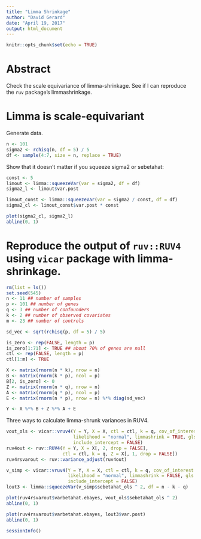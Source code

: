 ```yaml
---
title: "Limma Shrinkage"
author: "David Gerard"
date: "April 19, 2017"
output: html_document
---
```


```r
knitr::opts_chunk$set(echo = TRUE)
```

# Abstract

Check the scale equivariance of limma-shrinkage. See if I can reproduce the `ruv` package's limmashrinkage.

# Limma is scale-equivariant

Generate data.

```r
n <- 101
sigma2 <- rchisq(n, df = 5) / 5
df <- sample(4:7, size = n, replace = TRUE)
```

Show that it doesn't matter if you squeeze sigma2 or sebetahat:
```r
const <- 5
limout <- limma::squeezeVar(var = sigma2, df = df)
sigma2_l <- limout$var.post

limout_const <- limma::squeezeVar(var = sigma2 / const, df = df) 
sigma2_cl <- limout_const$var.post * const

plot(sigma2_cl, sigma2_l)
abline(0, 1)
```

# Reproduce the output of `ruv::RUV4` using `vicar` package with limma-shrinkage.
```r
rm(list = ls())
set.seed(545)
n <- 11 ## number of samples
p <- 101 ## number of genes
q <- 3 ## number of confounders
k <- 2 ## number of observed covariates
m <- 23 ## number of controls

sd_vec <- sqrt(rchisq(p, df = 5) / 5)

is_zero <- rep(FALSE, length = p)
is_zero[1:71] <- TRUE ## about 70% of genes are null
ctl <- rep(FALSE, length = p)
ctl[1:m] <- TRUE

X <- matrix(rnorm(n * k), nrow = n)
B <- matrix(rnorm(k * p), ncol = p)
B[2, is_zero] <- 0
Z <- matrix(rnorm(n * q), nrow = n)
A <- matrix(rnorm(q * p), ncol = p)
E <- matrix(rnorm(n * p), nrow = n) %*% diag(sd_vec)

Y <- X %*% B + Z %*% A + E
```

Three ways to calculate limma-shrunk variances in RUV4.

```r
vout_ols <- vicar::vruv4(Y = Y, X = X, ctl = ctl, k = q, cov_of_interest = 2,
                         likelihood = "normal", limmashrink = TRUE, gls = FALSE,
                         include_intercept = FALSE)
ruv4out <- ruv::RUV4(Y = Y, X = X[, 2, drop = FALSE],
                     ctl = ctl, k = q, Z = X[, 1, drop = FALSE])
ruv4rsvarout <- ruv::variance_adjust(ruv4out)

v_simp <- vicar::vruv4(Y = Y, X = X, ctl = ctl, k = q, cov_of_interest = 2,
                       likelihood = "normal", limmashrink = FALSE, gls = FALSE,
                       include_intercept = FALSE)
lout3 <- limma::squeezeVar(v_simp$sebetahat_ols ^ 2, df = n - k - q)

plot(ruv4rsvarout$varbetahat.ebayes, vout_ols$sebetahat_ols ^ 2)
abline(0, 1)

plot(ruv4rsvarout$varbetahat.ebayes, lout3$var.post)
abline(0, 1)
```


```r
sessionInfo()
```
